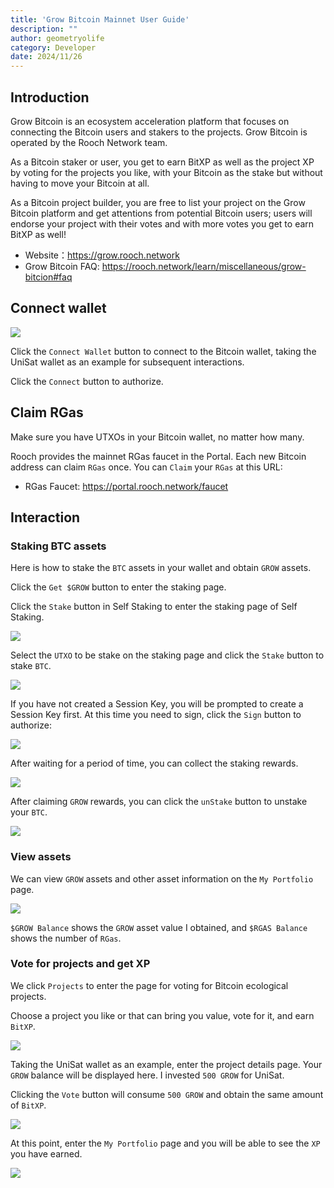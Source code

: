 ```yaml
---
title: 'Grow Bitcoin Mainnet User Guide'
description: ""
author: geometryolife
category: Developer
date: 2024/11/26
---
```



<PostHeader />

## Introduction

Grow Bitcoin is an ecosystem acceleration platform that focuses on connecting the Bitcoin users and stakers to the projects. Grow Bitcoin is operated by the Rooch Network team.

As a Bitcoin staker or user, you get to earn BitXP as well as the project XP by voting for the projects you like, with your Bitcoin as the stake but without having to move your Bitcoin at all.

As a Bitcoin project builder, you are free to list your project on the Grow Bitcoin platform and get attentions from potential Bitcoin users; users will endorse your project with their votes and with more votes you get to earn BitXP as well!

- Website：https://grow.rooch.network
- Grow Bitcoin FAQ: https://rooch.network/learn/miscellaneous/grow-bitcion#faq

## Connect wallet

![](/blog/grow-bitcoin/connect-wallet.png)

Click the `Connect Wallet` button to connect to the Bitcoin wallet, taking the UniSat wallet as an example for subsequent interactions.

Click the `Connect` button to authorize.

## Claim RGas

Make sure you have UTXOs in your Bitcoin wallet, no matter how many.

Rooch provides the mainnet RGas faucet in the Portal. Each new Bitcoin address can claim `RGas` once. You can `Claim` your `RGas` at this URL:

- RGas Faucet: https://portal.rooch.network/faucet

## Interaction

### Staking BTC assets

Here is how to stake the `BTC` assets in your wallet and obtain `GROW` assets.

Click the `Get $GROW` button to enter the staking page.

Click the `Stake` button in Self Staking to enter the staking page of Self Staking.

![](/blog/grow-bitcoin/self-staking.png)

Select the `UTXO` to be stake on the staking page and click the `Stake` button to stake `BTC`.

![](/blog/grow-bitcoin/self-staking-choose.png)

If you have not created a Session Key, you will be prompted to create a Session Key first. At this time you need to sign, click the `Sign` button to authorize:

![](/blog/grow-bitcoin/create-session-key.png)

After waiting for a period of time, you can collect the staking rewards.

![](/blog/grow-bitcoin/claim.png)

After claiming `GROW` rewards, you can click the `unStake` button to unstake your `BTC`.

![](/blog/grow-bitcoin/unstake.png)

### View assets

We can view `GROW` assets and other asset information on the `My Portfolio` page.

![](/blog/grow-bitcoin/my-portfolio.png)

`$GROW Balance` shows the `GROW` asset value I obtained, and `$RGAS Balance` shows the number of `RGas`.

### Vote for projects and get XP

We click `Projects` to enter the page for voting for Bitcoin ecological projects.

Choose a project you like or that can bring you value, vote for it, and earn `BitXP`.

![](/blog/grow-bitcoin/project-unisat.png)

Taking the UniSat wallet as an example, enter the project details page. Your `GROW` balance will be displayed here. I invested `500 GROW` for UniSat.

Clicking the `Vote` button will consume `500 GROW` and obtain the same amount of `BitXP`.

![](/blog/grow-bitcoin/project-unisat-vote.png)

At this point, enter the `My Portfolio` page and you will be able to see the `XP` you have earned.

![](/blog/grow-bitcoin/portfolio-xp.png)
